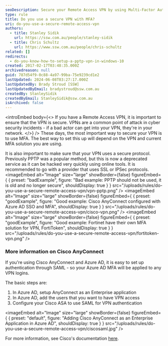```yaml
---
seoDescription: Secure your Remote Access VPN by using Multi-Factor Authentication (MFA) and a secure protocol such as SSL or IPSec.
type: rule
title: Do you use a secure VPN with MFA?
uri: do-you-use-a-secure-remote-access-vpn
authors:
  - title: Stanley Sidik
    url: https://ssw.com.au/people/stanley-sidik
  - title: Chris Schultz
    url: https://www.ssw.com.au/people/chris-schultz
related: []
redirects:
  - do-you-know-how-to-setup-a-pptp-vpn-in-windows-10
created: 2017-02-17T03:48:35.000Z
archivedreason: null
guid: 787d54f9-0c88-4a97-99ba-75e9239cd1e2
lastUpdated: 2024-06-08T03:27:17.000Z
lastUpdatedBy: Brady Stroud [SSW]
lastUpdatedByEmail: bradystroud@ssw.com.au
createdBy: StanleySidik
createdByEmail: StanleySidik@ssw.com.au
isArchived: false
---
```


<introEmbed
  body={<>
If you have a Remote Access VPN, it is important to ensure that the VPN is secure. VPNs are a common point of attack in cyber security incidents - if a bad actor can get into your VPN, they're in your network.
  </>}
/>
These days, the most important way to secure your VPN is to use MFA. The best way to set this up will depend on the VPN and current MFA solution you are using.

It is also important to make sure that your VPN uses a secure protocol. Previously PPTP was a popular method, but this is now a deprecated service as it can be hacked very quickly using online tools. It is recommended to go with a provider that uses SSL or IPSec protocols.
<imageEmbed
  alt="Image"
  size="large"
  showBorder={false}
  figureEmbed={ {
    preset: "badExample",
    figure: "Bad example: PPTP should not be used, it is old and no longer secure",
    shouldDisplay: true
  } }
  src="/uploads/rules/do-you-use-a-secure-remote-access-vpn/vpn-pptp.png"
/>
<imageEmbed
  alt="Image"
  size="large"
  showBorder={false}
  figureEmbed={ {
    preset: "goodExample",
    figure: "Good example: Cisco AnyConnect configured with Azure AD SSO and MFA",
    shouldDisplay: true
  } }
  src="/uploads/rules/do-you-use-a-secure-remote-access-vpn/cisco-vpn.png"
/>
<imageEmbed
  alt="Image"
  size="large"
  showBorder={false}
  figureEmbed={ {
    preset: "goodExample",
    figure: "Good example: Fortinet have their own MFA solution for VPN, FortiToken",
    shouldDisplay: true
  } }
  src="/uploads/rules/do-you-use-a-secure-remote-access-vpn/fortitoken-vpn.png"
/>

### More information on Cisco AnyConnect

If you're using Cisco AnyConnect and Azure AD, it is easy to set up authentication through SAML - so your Azure AD MFA will be applied to any VPN logins.

The basic steps are:

1. In Azure AD, setup AnyConnect as an Enterprise application
2. In Azure AD, add the users that you want to have VPN access
3. Configure your Cisco ASA to use SAML for VPN authentication


<imageEmbed
  alt="Image"
  size="large"
  showBorder={false}
  figureEmbed={ {
    preset: "default",
    figure: "Adding Cisco AnyConnect as an Enterprise Application in Azure AD",
    shouldDisplay: true
  } }
  src="/uploads/rules/do-you-use-a-secure-remote-access-vpn/ciscosaml.jpg"
/>

For more information, see Cisco's documentation [here](https://www.cisco.com/c/en/us/support/docs/security/anyconnect-secure-mobility-client/215935-configure-asa-anyconnect-vpn-with-micros.html).
